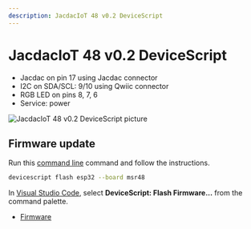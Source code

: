 ```yaml
---
description: JacdacIoT 48 v0.2 DeviceScript
---
```

# JacdacIoT 48 v0.2 DeviceScript




- Jacdac on pin 17 using Jacdac connector
- I2C on SDA/SCL: 9/10 using Qwiic connector
- RGB LED on pins 8, 7, 6
- Service: power



![JacdacIoT 48 v0.2 DeviceScript picture](https://microsoft.github.io/jacdac-docs/images/devices/microsoft-research/jmbrainesp3248v03.catalog.jpg)


## Firmware update

Run this [command line](/api/cli) command and follow the instructions.

```bash
devicescript flash esp32 --board msr48
```

In [Visual Studio Code](/getting-started/vscode),
select **DeviceScript: Flash Firmware...** from the command palette.


- [Firmware](https://github.com/microsoft/jacdac-esp32/releases/latest/download/devicescript-esp32s2-msr48-0x1000.bin)